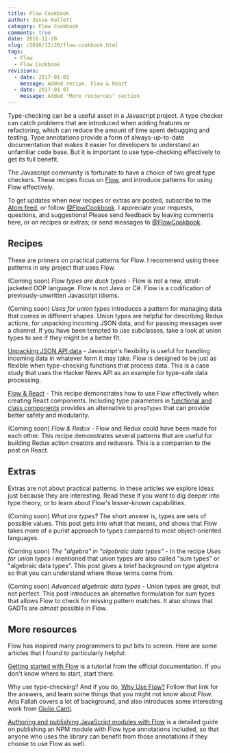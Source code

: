 ```yaml
---
title: Flow Cookbook
author: Jesse Hallett
category: Flow Cookbook
comments: true
date: 2016-12-20
slug: /2016/12/20/flow-cookbook.html
tags:
  - Flow
  - Flow Cookbook
revisions:
  - date: 2017-01-03
    message: Added recipe, Flow & React
  - date: 2017-01-07
    message: Added "More resources" section
---
```


Type-checking can be a useful asset in a Javascript project.
A type checker can catch problems that are introduced when adding features or
refactoring, which can reduce the amount of time spent debugging and testing.
Type annotations provide a form of always-up-to-date documentation that makes
it easier for developers to understand an unfamiliar code base.
But it is important to use type-checking effectively to get its full benefit.

The Javascript community is fortunate to have a choice of two great type
checkers.
These recipes focus on [Flow][], and introduce patterns for using Flow
effectively.

[Flow]: https://flowtype.org/

<!-- more -->

To get updates when new recipes or extras are posted,
subscribe to the [Atom feed][],
or follow [@FlowCookbook][].
I appreciate your requests, questions, and suggestions!
Please send feedback by leaving comments here, or on recipes or extras;
or send messages to [@FlowCookbook][].

[Atom feed]: http://feeds.feedburner.com/hallettj
[@FlowCookbook]: https://twitter.com/FlowCookbook


## Recipes

These are primers on practical patterns for Flow.
I recommend using these patterns in any project that uses Flow.

(Coming soon) *Flow types are duck types* -
Flow is not a new, strait-jacketed OOP language.
Flow is not Java or C#.
Flow is a codification of previously-unwritten Javascript idioms.

(Coming soon) *Uses for union types*
introduces a pattern for managing data that comes in different shapes.
Union types are helpful for describing Redux actions,
for unpacking incoming JSON data,
and for passing messages over a channel.
If you have been tempted to use subclasses,
take a look at union types to see if they might be a better fit.

[Unpacking JSON API data][] -
Javascript's flexibility is useful for handling incoming data in whatever form
it may take.
Flow is designed to be just as flexible when type-checking functions that
process data.
This is a case study that uses the Hacker News API as an example for type-safe
data processing.

[Flow & React][] -
This recipe demonstrates how to use Flow effectively when creating React
components.
Including type parameters in [functional and class components][] provides an
alternative to `propTypes` that can provide better safety and modularity.

(Coming soon) *Flow & Redux* -
Flow and Redux could have been made for each other.
This recipe demonstrates several patterns that are useful for building Redux
action creators and reducers.
This is a companion to the post on React.

[Unpacking JSON API data]: /2016/12/20/flow-cookbook-unpacking-json.html
[Flow & React]: /2017/01/03/flow-cookbook-react.html

[functional and class components]: https://facebook.github.io/react/docs/components-and-props.html#functional-and-class-components


## Extras

Extras are not about practical patterns.
In these articles we explore ideas just because they are interesting.
Read these if you want to dig deeper into type theory,
or to learn about Flow's lesser-known capabilities.

(Coming soon) *What are types?*
The short answer is, types are sets of possible values.
This post gets into what that means,
and shows that Flow takes more of a purist approach to types compared to most
object-oriented languages.

(Coming soon) *The "algebra" in "algebraic data types"* -
In the recipe *Uses for union types* I mentioned that union types are also
called "sum types" or "algebraic data types".
This post gives a brief background on type algebra so that you can understand
where those terms come from.

(Coming soon) *Advanced algebraic data types* -
Union types are great, but not perfect.
This post introduces an alternative formulation for sum types that allows Flow
to check for missing pattern matches.
It also shows that GADTs are _almost_ possible in Flow.


## More resources

Flow has inspired many programmers to put bits to screen.
Here are some articles that I found to particularly helpful:

[Getting started with Flow][]
is a tutorial from the official documentation.
If you don't know where to start, start there.

[Getting started with Flow]: https://flowtype.org/docs/getting-started.html

Why use type-checking?
And if you do, [Why Use Flow?][]
Follow that link for the answers,
and learn some things that you might not know about Flow.
Aria Fallah covers a lot of background,
and also introduces some interesting work from [Giulio Canti][].

[Why Use Flow?]: https://blog.aria.ai/post/why-use-flow/
[Giulio Canti]: https://medium.com/@gcanti

[Authoring and publishing JavaScript modules with Flow][]
is a detailed guide on publishing an NPM module with Flow type annotations
included,
so that anyone who uses the library can benefit from those annotations if they
choose to use Flow as well.

[Authoring and publishing JavaScript modules with Flow]: http://javascriptplayground.com/blog/2017/01/npm-flowjs-javascript/
